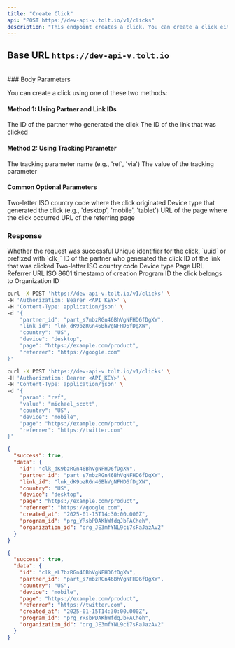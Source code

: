 ```yaml
---
title: "Create Click"
api: "POST https://dev-api-v.tolt.io/v1/clicks"
description: "This endpoint creates a click. You can create a click either by providing partner and link IDs or by using a tracking parameter and value."
---
```


## Base URL `https://dev-api-v.tolt.io`

<br />
### Body Parameters

You can create a click using one of these two methods:

#### Method 1: Using Partner and Link IDs

<ParamField body="partner_id*" type="string">
  The ID of the partner who generated the click
</ParamField>

<ParamField body="link_id" type="string - optional">
  The ID of the link that was clicked
</ParamField>

#### Method 2: Using Tracking Parameter

<ParamField body="param*" type="string">
  The tracking parameter name (e.g., 'ref', 'via')
</ParamField>

<ParamField body="value*" type="string">
  The value of the tracking parameter
</ParamField>

#### Common Optional Parameters

<ParamField body="country" type="string - optional">
  Two-letter ISO country code where the click originated
</ParamField>

<ParamField body="device" type="string - optional">
  Device type that generated the click (e.g., 'desktop', 'mobile', 'tablet')
</ParamField>

<ParamField body="page" type="string - optional">
  URL of the page where the click occurred
</ParamField>

<ParamField body="referrer" type="string - optional">
  URL of the referring page
</ParamField>

### Response

<ResponseField name="success" type="boolean">
  Whether the request was successful
</ResponseField>

<ResponseField name="data" type="object">
  <Expandable title="properties" defaultOpen={true}>
    <ResponseField name="id" type="string">
      Unique identifier for the click, `uuid` or prefixed with `clk_`
    </ResponseField>
    <ResponseField name="partner_id" type="string">
      ID of the partner who generated the click
    </ResponseField>
    <ResponseField name="link_id" type="string">
      ID of the link that was clicked
    </ResponseField>
    <ResponseField name="country" type="string">
      Two-letter ISO country code
    </ResponseField>
    <ResponseField name="device" type="string">
      Device type
    </ResponseField>
    <ResponseField name="page" type="string">
      Page URL
    </ResponseField>
    <ResponseField name="referrer" type="string">
      Referrer URL
    </ResponseField>
    <ResponseField name="created_at" type="string">
      ISO 8601 timestamp of creation
    </ResponseField>
    <ResponseField name="program_id" type="string">
      Program ID the click belongs to
    </ResponseField>
    <ResponseField name="organization_id" type="string">
      Organization ID
    </ResponseField>
  </Expandable>
</ResponseField>

<RequestExample>

```bash Method 1: Partner ID
curl -X POST 'https://dev-api-v.tolt.io/v1/clicks' \
-H 'Authorization: Bearer <API_KEY>' \
-H 'Content-Type: application/json' \
-d '{
    "partner_id": "part_s7mbzRGn46BhVgNFHD6fDgXW",
    "link_id": "lnk_dK9bzRGn46BhVgNFHD6fDgXW",
    "country": "US",
    "device": "desktop",
    "page": "https://example.com/product",
    "referrer": "https://google.com"
}'
```

```bash Method 2: Tracking Parameter
curl -X POST 'https://dev-api-v.tolt.io/v1/clicks' \
-H 'Authorization: Bearer <API_KEY>' \
-H 'Content-Type: application/json' \
-d '{
    "param": "ref",
    "value": "michael_scott",
    "country": "US",
    "device": "mobile",
    "page": "https://example.com/product",
    "referrer": "https://twitter.com"
}'
```

</RequestExample>

<ResponseExample>

```json Response - Method 1
{
  "success": true,
  "data": {
    "id": "clk_dK9bzRGn46BhVgNFHD6fDgXW",
    "partner_id": "part_s7mbzRGn46BhVgNFHD6fDgXW",
    "link_id": "lnk_dK9bzRGn46BhVgNFHD6fDgXW",
    "country": "US",
    "device": "desktop",
    "page": "https://example.com/product",
    "referrer": "https://google.com",
    "created_at": "2025-01-15T14:30:00.000Z",
    "program_id": "prg_YRsbPDAKhWfdqJbFACheh",
    "organization_id": "org_JE3mfYNL9ci7sFaJazAv2"
  }
}
```

```json Response - Method 2
{
  "success": true,
  "data": {
    "id": "clk_eL7bzRGn46BhVgNFHD6fDgXW",
    "partner_id": "part_s7mbzRGn46BhVgNFHD6fDgXW",
    "country": "US",
    "device": "mobile",
    "page": "https://example.com/product",
    "referrer": "https://twitter.com",
    "created_at": "2025-01-15T14:30:00.000Z",
    "program_id": "prg_YRsbPDAKhWfdqJbFACheh",
    "organization_id": "org_JE3mfYNL9ci7sFaJazAv2"
  }
}
```

</ResponseExample>
